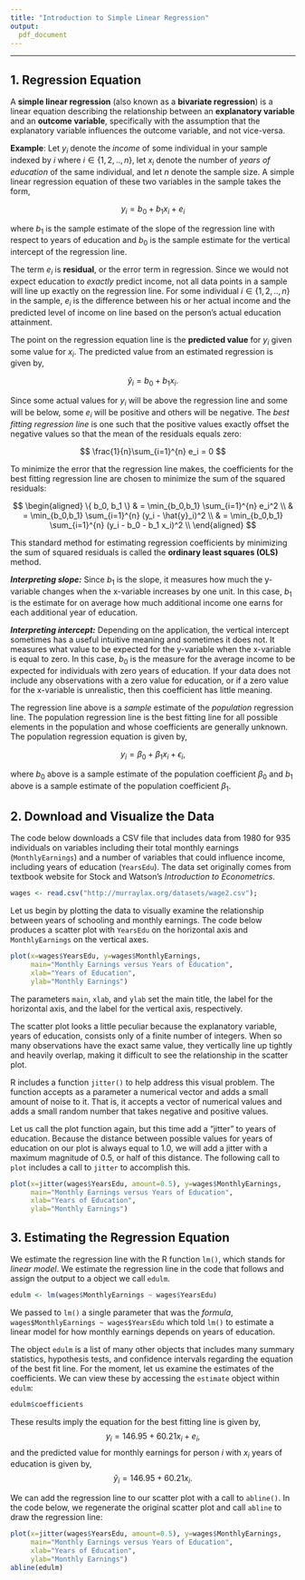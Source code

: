 ```yaml
---
title: "Introduction to Simple Linear Regression" 
output:
  pdf_document
---
```

* * * * 
## 1. Regression Equation ##

A **simple linear regression** (also known as a **bivariate regression**) is a linear equation describing the relationship between an **explanatory variable** and an **outcome variable**, specifically with the assumption that the explanatory variable influences the outcome variable, and not vice-versa.

**Example**: Let $y_i$ denote the *income* of some individual in your sample indexed by $i$ where $i \in \{1,2,..,n\}$, let $x_i$ denote the number of *years of education* of the same individual, and let $n$ denote the sample size.  A simple linear regression equation of these two variables in the sample takes the form,

$$ y_i = b_0 + b_1 x_i + e_i  $$ 

where $b_1$ is the sample estimate of the slope of the regression line with respect to years of education and $b_0$ is the sample estimate for the vertical intercept of the regression line.

The term $e_i$ is **residual**, or the error term in regression.  Since we would not expect education to *exactly* predict income, not all data points in a sample will line up exactly on the regression line.  For some individual $i \in \{1,2,..,n\}$ in the sample, $e_i$ is the difference between his or her actual income and the predicted level of income on line based on the person's actual education attainment.

The point on the regression equation line is the **predicted value** for $y_i$ given some value for $x_i$.  The predicted value from an estimated regression is given by,

$$ \hat{y}_i = b_0 + b_1 x_i. $$

Since some actual values for $y_i$ will be above the regression line and some will be below, some $e_i$ will be positive and others will be negative.  The *best fitting regression line* is one such that the positive values exactly offset the negative values so that the mean of the residuals equals zero:

$$ \frac{1}{n}\sum_{i=1}^{n} e_i = 0 $$

To minimize the error that the regression line makes, the coefficients for the best fitting regression line are chosen to minimize the sum of the squared residuals:

$$ 
\begin{aligned} 
\{ b_0, b_1 \} & = \min_{b_0,b_1} \sum_{i=1}^{n} e_i^2 \\
             & = \min_{b_0,b_1} \sum_{i=1}^{n} (y_i - \hat{y}_i)^2 \\
             & = \min_{b_0,b_1} \sum_{i=1}^{n} (y_i - b_0 - b_1 x_i)^2 \\
\end{aligned} 
$$

This standard method for estimating regression coefficients by minimizing the sum of squared residuals is called the **ordinary least squares (OLS)** method.

***Interpreting slope:*** Since $b_1$ is the slope, it measures how much the y-variable changes when the x-variable increases by one unit.  In this case, $b_1$ is the estimate for on average how much additional income one earns for each additional year of education.   

***Interpreting intercept:*** Depending on the application, the vertical intercept sometimes has a useful intuitive meaning and sometimes it does not.  It measures what value to be expected for the y-variable when the x-variable is equal to zero.  In this case, $b_0$ is the measure for the average income to be expected for individuals with zero years of education.  If your data does not include any observations with a zero value for education, or if a zero value for the x-variable is unrealistic, then this coefficient has little meaning.

The regression line above is a *sample* estimate of the *population* regression line.  The population regression line is the best fitting line for all possible elements in the population and whose coefficients are generally unknown.  The population regression equation is given by,

$$ y_i = \beta_0 + \beta_1 x_i + \epsilon_i, $$ 

where $b_0$ above is a sample estimate of the population coefficient $\beta_0$ and $b_1$ above is a sample estimate of the population coefficient $\beta_1$.

## 2. Download and Visualize the Data ##

The code below downloads a CSV file that includes data from 1980 for 935 individuals on variables including their total monthly earnings (`MonthlyEarnings`) and a number of variables that could influence income, including years of education (`YearsEdu`).  The data set originally comes from textbook website for Stock and Watson's *Introduction to Econometrics*.

```r
wages <- read.csv("http://murraylax.org/datasets/wage2.csv");
```

Let us begin by plotting the data to visually examine the relationship between years of schooling and monthly earnings.  The code below produces a scatter plot with `YearsEdu` on the horizontal axis and `MonthlyEarnings` on the vertical axes. 
```r
plot(x=wages$YearsEdu, y=wages$MonthlyEarnings,
     main="Monthly Earnings versus Years of Education",
     xlab="Years of Education",
     ylab="Monthly Earnings")

```

The parameters `main`, `xlab`, and `ylab` set the main title, the label for the horizontal axis, and the label for the vertical axis, respectively.

The scatter plot looks a little peculiar because the explanatory variable, years of education, consists only of a finite number of integers.  When so many observations have the exact same value, they vertically line up tightly and heavily overlap, making it difficult to see the relationship in the scatter plot.

R includes a function `jitter()` to help address this visual problem.  The function accepts as a parameter a numerical vector and adds a small amount of noise to it.  That is, it accepts a vector of numerical values and adds a small random number that takes negative and positive values.  

Let us call the plot function again, but this time add a "jitter" to years of education.  Because the distance between possible values for years of education on our plot is always equal to 1.0, we will add a jitter with a maximum magnitude of 0.5, or half of this distance.  The following call to `plot` includes a call to `jitter` to accomplish this.
```r
plot(x=jitter(wages$YearsEdu, amount=0.5), y=wages$MonthlyEarnings,
     main="Monthly Earnings versus Years of Education",
     xlab="Years of Education",
     ylab="Monthly Earnings")
```

## 3. Estimating the Regression Equation ##

We estimate the regression line with the R function `lm()`, which stands for *linear model*.  We estimate the regression line in the code that follows and assign the output to a object we call `edulm`.

```r
edulm <- lm(wages$MonthlyEarnings ~ wages$YearsEdu)
```

We passed to `lm()` a single parameter that was the *formula*, `wages$MonthlyEarnings ~ wages$YearsEdu` which told `lm()` to estimate a linear model for how monthly earnings depends on years of education.

The object `edulm` is a list of many other objects that includes many summary statistics, hypothesis tests, and confidence intervals  regarding the equation of the best fit line.  For the moment, let us examine the estimates of the coefficients.  We can view these by accessing the `estimate` object within `edulm`:
```r
edulm$coefficients
```

These results imply the equation for the best fitting line is given by,
$$y_i = 146.95 + 60.21 x_i + e_i,$$
and the predicted value for monthly earnings for person $i$ with $x_i$ years of education is given by,
$$\hat{y}_i = 146.95 + 60.21 x_i. $$

We can add the regression line to our scatter plot with a call to `abline()`.  In the code below, we regenerate the original scatter plot and call `abline` to draw the regression line:

```r
plot(x=jitter(wages$YearsEdu, amount=0.5), y=wages$MonthlyEarnings,
     main="Monthly Earnings versus Years of Education",
     xlab="Years of Education",
     ylab="Monthly Earnings")
abline(edulm)
```





